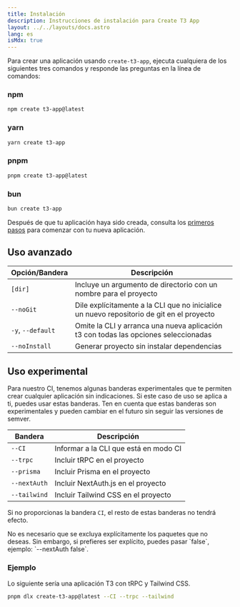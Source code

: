```yaml
---
title: Instalación
description: Instrucciones de instalación para Create T3 App
layout: ../../layouts/docs.astro
lang: es
isMdx: true
---
```



Para crear una aplicación usando `create-t3-app`, ejecuta cualquiera de los siguientes tres comandos y responde las preguntas en la línea de comandos:

### npm

```bash
npm create t3-app@latest
```

### yarn

```bash
yarn create t3-app
```

### pnpm

```bash
pnpm create t3-app@latest
```

### bun

```bash
bun create t3-app
```

Después de que tu aplicación haya sido creada, consulta los [primeros pasos](/es/usage/first-steps) para comenzar con tu nueva aplicación.

## Uso avanzado

| Opción/Bandera    | Descripción                                                                               |
| ----------------- | ----------------------------------------------------------------------------------------- |
| `[dir]`           | Incluye un argumento de directorio con un nombre para el proyecto                         |
| `--noGit`         | Dile explícitamente a la CLI que no inicialice un nuevo repositorio de git en el proyecto |
| `-y`, `--default` | Omite la CLI y arranca una nueva aplicación t3 con todas las opciones seleccionadas       |
| `--noInstall`     | Generar proyecto sin instalar dependencias                                                |

## Uso experimental

Para nuestro CI, tenemos algunas banderas experimentales que te permiten crear cualquier aplicación sin indicaciones. Si este caso de uso se aplica a ti, puedes usar estas banderas. Ten en cuenta que estas banderas son experimentales y pueden cambiar en el futuro sin seguir las versiones de semver.

| Bandera      | Descripción                           |
| ------------ | ------------------------------------- |
| `--CI`       | Informar a la CLI que está en modo CI |
| `--trpc`     | Incluir tRPC en el proyecto           |
| `--prisma`   | Incluir Prisma en el proyecto         |
| `--nextAuth` | Incluir NextAuth.js en el proyecto    |
| `--tailwind` | Incluir Tailwind CSS en el proyecto   |

<Callout type="warning">

Si no proporcionas la bandera `CI`, el resto de estas banderas no tendrá efecto.

</Callout>
No es necesario que se excluya explícitamente los paquetes que no deseas. Sin embargo, si prefieres ser explícito, puedes pasar `false`, ejemplo: `--nextAuth false`.

### Ejemplo

Lo siguiente sería una aplicación T3 con tRPC y Tailwind CSS.

```bash
pnpm dlx create-t3-app@latest --CI --trpc --tailwind
```
